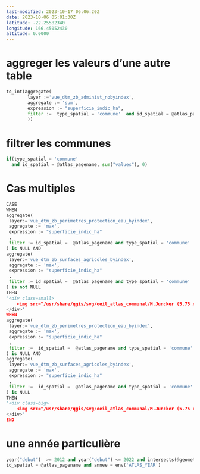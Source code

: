```yaml
---
last-modified: 2023-10-17 06:06:20Z
date: 2023-10-06 05:01:30Z
latitude: -22.25582340
longitude: 166.45052430
altitude: 0.0000
---
```



# aggreger les valeurs d'une autre table

```python
to_int(aggregate(
        layer :='vue_dtm_zb_administ_nobyindex',
        aggregate := 'sum',
        expression := "superficie_indic_ha",
        filter :=  type_spatial = 'commune'  and id_spatial = @atlas_pagename 
        ))
```

# filtrer les communes

```python
if(type_spatial = 'commune'
  and id_spatial = @atlas_pagename, sum("values"), 0)
``` 


# Cas multiples

```python
CASE 
WHEN  
aggregate( 
 layer:='vue_dtm_zb_perimetres_protection_eau_byindex',
 aggregate := 'max',
 expression := "superficie_indic_ha"
 ,
 filter := id_spatial =  @atlas_pagename and type_spatial = 'commune' 
) is NULL AND 
aggregate( 
 layer:='vue_dtm_zb_surfaces_agricoles_byindex',
 aggregate := 'max',
 expression := "superficie_indic_ha"
 ,
 filter := id_spatial =  @atlas_pagename and type_spatial = 'commune'
) is not NULL
THEN 
'<div class=small>
    <img src="/usr/share/qgis/svg/oeil_atlas_communal/M.Juncker (5.75 x 8.03 cm) à la place de PPE.png" alt=""/>
</div>'
WHEN  
aggregate( 
 layer:='vue_dtm_zb_perimetres_protection_eau_byindex',
 aggregate := 'max',
 expression := "superficie_indic_ha"
 ,
 filter :=  id_spatial =  @atlas_pagename and type_spatial = 'commune' and annee = env('ATLAS_YEAR')
) is NULL AND 
aggregate( 
 layer:='vue_dtm_zb_surfaces_agricoles_byindex',
 aggregate := 'max',
 expression := "superficie_indic_ha"
 ,
 filter :=  id_spatial =  @atlas_pagename and type_spatial = 'commune' and annee = env('ATLAS_YEAR')
) is NULL
THEN 
'<div class=big>
    <img src="/usr/share/qgis/svg/oeil_atlas_communal/M.Juncker (5.75 x 14.5 cm).png"  alt=""/>
</div>'
END

```


# une année particulière

```python
year("debut")  >= 2012 and year("debut") <= 2022 and intersects(@geometry,@atlas_geometry) and source ='VIIRS S-NPP'
id_spatial = @atlas_pagename and annee = env('ATLAS_YEAR')

```
